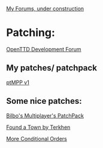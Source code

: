 [http://petert.freeforums.org/ My Forums, under construction]

= Patching: =

[http://www.tt-forums.net/viewforum.php?f=33 OpenTTD Development Forum]

== My patches/ patchpack ==
[http://www.tt-forums.net/viewtopic.php?p=812783#p812783 ptMPP v1]

== Some nice patches: ==

[http://www.tt-forums.net/viewtopic.php?f=33&t=43207 Bilbo's Multiplayer's PatchPack]

[http://www.tt-forums.net/viewtopic.php?f=33&t=44108 Found a Town by Terkhen]

[http://www.tt-forums.net/viewtopic.php?f=33&t=38317 More Conditional Orders]